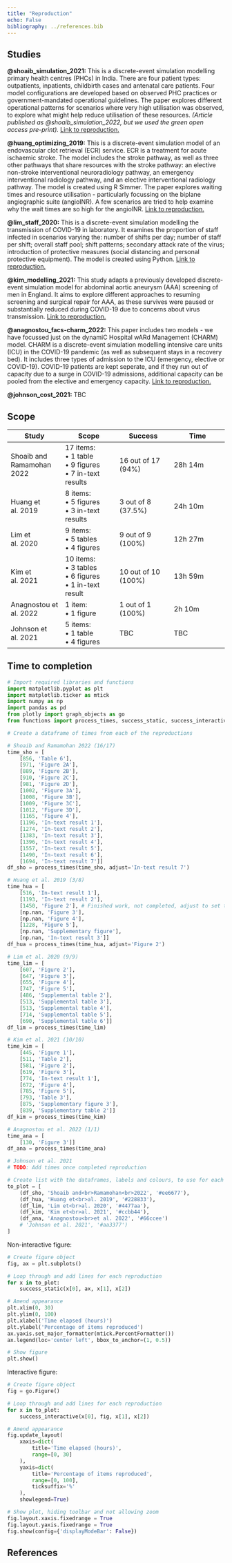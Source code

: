 ```yaml
---
title: "Reproduction"
echo: False
bibliography: ../references.bib
---
```


## Studies

<!-- TODO: Modify descriptions so each contains consistent information about each study - e.g. making sure each includes a mention of what was used to make model (e.g. R simmer, base R, python simpy) -->

**@shoaib_simulation_2021:** This is a discrete-event simulation modelling primary health centres (PHCs) in India. There are four patient types: outpatients, inpatients, childbirth cases and antenatal care patients. Four model configurations are developed based on observed PHC practices or government-mandated operational guidelines. The paper explores different operational patterns for scenarios where very high utilisation was observed, to explore what might help reduce utilisation of these resources. *(Article published as @shoaib_simulation_2022, but we used the green open access pre-print).* <a href="https://pythonhealthdatascience.github.io/stars-reproduce-shoaib-2022/evaluation/reproduction_success.html" target="_blank">Link to reproduction.</a>

**@huang_optimizing_2019:** This is a discrete-event simulation model of an endovascular clot retrieval (ECR) service. ECR is a treatment for acute ischaemic stroke. The model includes the stroke pathway, as well as three other pathways that share resources with the stroke pathway: an elective non-stroke interventional neuroradiology pathway, an emergency interventional radiology pathway, and an elective interventional radiology pathway. The model is created using R Simmer. The paper explores waiting times and resource utilisation - particularly focussing on the biplane angiographic suite (angioINR). A few scenarios are tried to help examine why the wait times are so high for the angioINR. <a href="https://pythonhealthdatascience.github.io/stars-reproduce-huang-2019/evaluation/reproduction_success.html" target="_blank">Link to reproduction.</a>

**@lim_staff_2020:** This is a discrete-event simulation modelling the transmission of COVID-19 in laboratory. It examines the proportion of staff infected in scenarios varying the: number of shifts per day; number of staff per shift; overall staff pool; shift patterns; secondary attack rate of the virus; introduction of protective measures (social distancing and personal protective equipment). The model is created using Python. <a href="https://pythonhealthdatascience.github.io/stars-reproduce-lim-2020/evaluation/reproduction_success.html" target="_blank">Link to reproduction.</a>

**@kim_modelling_2021:** This study adapts a previously developed discrete-event simulation model for abdominal aortic aneurysm (AAA) screening of men in England. It aims to explore different approaches to resuming screening and surgical repair for AAA, as these survives were paused or substantially reduced during COVID-19 due to concerns about virus transmission. <a href="https://pythonhealthdatascience.github.io/stars-reproduce-kim-2021/evaluation/reproduction_success.html" target="_blank">Link to reproduction.</a>

**@anagnostou_facs-charm_2022:** This paper includes two models - we have focussed just on the dynamiC Hospital wARd Management (CHARM) model. CHARM is a discrete-event simulation modelling intensive care units (ICU) in the COVID-19 pandemic (as well as subsequent stays in a recovery bed). It includes three types of admission to the ICU (emergency, elective or COVID-19). COVID-19 patients are kept seperate, and if they run out of capacity due to a surge in COVID-19 admissions, additional capacity can be pooled from the elective and emergency capacity. <a href="https://pythonhealthdatascience.github.io/stars-reproduce-anagnostou-2022/evaluation/reproduction_success.html" target="_blank">Link to reproduction.</a>

**@johnson_cost_2021:** TBC <!-- TODO: Add Johnson -->

## Scope

| Study | Scope | Success | Time |
| --- | --- | --- | --- |
| Shoaib and Ramamohan 2022 | 17 items:<br>• 1 table<br>• 9 figures<br>• 7 in-text results | 16 out of 17 (94%) | 28h 14m |
| Huang et al. 2019 | 8 items:<br>• 5 figures<br>• 3 in-text results | 3 out of 8 (37.5%) | 24h 10m |
| Lim et al. 2020 | 9 items:<br>• 5 tables<br>• 4 figures | 9 out of 9 (100%) | 12h 27m |
| Kim et al. 2021 | 10 items:<br>• 3 tables<br>• 6 figures<br>• 1 in-text result | 10 out of 10 (100%) | 13h 59m |
| Anagnostou et al. 2022 | 1 item:<br>• 1 figure | 1 out of 1 (100%) | 2h 10m |
| Johnson et al. 2021 | 5 items:<br>• 1 table<br>• 4 figures | TBC | TBC |

## Time to completion

<!-- TODO: Add Johnson et al. 2021 once conducted reproduction -->

```python
# Import required libraries and functions
import matplotlib.pyplot as plt
import matplotlib.ticker as mtick
import numpy as np
import pandas as pd
from plotly import graph_objects as go
from functions import process_times, success_static, success_interactive

# Create a dataframe of times from each of the reproductions

# Shoaib and Ramamohan 2022 (16/17)
time_sho = [
    [856, 'Table 6'],
    [971, 'Figure 2A'],
    [889, 'Figure 2B'],
    [910, 'Figure 2C'],
    [981, 'Figure 2D'],
    [1002, 'Figure 3A'],
    [1008, 'Figure 3B'],
    [1009, 'Figure 3C'],
    [1012, 'Figure 3D'],
    [1165, 'Figure 4'],
    [1196, 'In-text result 1'],
    [1274, 'In-text result 2'],
    [1383, 'In-text result 3'],
    [1396, 'In-text result 4'],
    [1557, 'In-text result 5'],
    [1490, 'In-text result 6'],
    [1694, 'In-text result 7']]
df_sho = process_times(time_sho, adjust='In-text result 7')

# Huang et al. 2019 (3/8)
time_hua = [
    [516, 'In-text result 1'],
    [1193, 'In-text result 2'],
    [1450, 'Figure 2'], # Finished work, not completed, adjust to set to NaN
    [np.nan, 'Figure 3'],
    [np.nan, 'Figure 4'],
    [1228, 'Figure 5'],
    [np.nan, 'Supplementary figure'],
    [np.nan, 'In-text result 3']]
df_hua = process_times(time_hua, adjust='Figure 2')

# Lim et al. 2020 (9/9)
time_lim = [
    [607, 'Figure 2'],
    [647, 'Figure 3'],
    [655, 'Figure 4'],
    [747, 'Figure 5'],
    [486, 'Supplemental table 2'],
    [513, 'Supplemental table 3'],
    [513, 'Supplemental table 4'],
    [714, 'Supplemental table 5'],
    [690, 'Supplemental table 6']]
df_lim = process_times(time_lim)

# Kim et al. 2021 (10/10)
time_kim = [
    [445, 'Figure 1'],
    [511, 'Table 2'],
    [581, 'Figure 2'],
    [619, 'Figure 3'],
    [774, 'In-text result 1'],
    [672, 'Figure 4'],
    [785, 'Figure 5'],
    [793, 'Table 3'],
    [875, 'Supplementary figure 3'],
    [839, 'Supplementary table 2']]
df_kim = process_times(time_kim)

# Anagnostou et al. 2022 (1/1)
time_ana = [
    [130, 'Figure 3']]
df_ana = process_times(time_ana)

# Johnson et al. 2021
# TODO: Add times once completed reproduction 

# Create list with the dataframes, labels and colours, to use for each plot
to_plot = [
    (df_sho, 'Shoaib and<br>Ramamohan<br>2022', '#ee6677'),
    (df_hua, 'Huang et<br>al. 2019', '#228833'),
    (df_lim, 'Lim et<br>al. 2020', '#4477aa'),
    (df_kim, 'Kim et<br>al. 2021', '#ccbb44'),
    (df_ana, 'Anagnostou<br>et al. 2022', '#66ccee')
    # 'Johnson et al. 2021', '#aa3377')
]
```

Non-interactive figure:

```python
# Create figure object
fig, ax = plt.subplots()

# Loop through and add lines for each reproduction
for x in to_plot:
    success_static(x[0], ax, x[1], x[2])

# Amend appearance
plt.xlim(0, 30)
plt.ylim(0, 100)
plt.xlabel('Time elapsed (hours)')
plt.ylabel('Percentage of items reproduced')
ax.yaxis.set_major_formatter(mtick.PercentFormatter())
ax.legend(loc='center left', bbox_to_anchor=(1, 0.5))

# Show figure
plt.show()
```

Interactive figure:

```python
# Create figure object
fig = go.Figure()

# Loop through and add lines for each reproduction
for x in to_plot:
    success_interactive(x[0], fig, x[1], x[2])

# Amend appearance
fig.update_layout(
    xaxis=dict(
        title='Time elapsed (hours)',
        range=[0, 30]
    ),
    yaxis=dict(
        title='Percentage of items reproduced',
        range=[0, 100],
        ticksuffix='%'
    ),
    showlegend=True)

# Show plot, hiding toolbar and not allowing zoom
fig.layout.xaxis.fixedrange = True
fig.layout.yaxis.fixedrange = True
fig.show(config={'displayModeBar': False})
```

## References